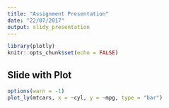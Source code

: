 ```yaml
---
title: "Assignment Presentation"
date: "22/07/2017"
output: slidy_presentation
---
```


```r
library(plotly)
knitr::opts_chunk$set(echo = FALSE)
```

## Slide with Plot

```r
options(warn = -1)
plot_ly(mtcars, x = ~cyl, y = ~mpg, type = "bar")
```


